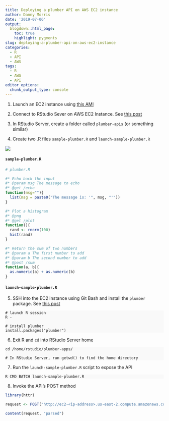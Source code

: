```yaml
---
title: Deploying a plumber API on AWS EC2 instance
author: Danny Morris
date: '2019-07-06'
output: 
  blogdown::html_page:
    toc: true
    highlight: pygments
slug: deploying-a-plumber-api-on-aws-ec2-instance
categories:
  - R
  - API
  - AWS
tags:
  - R
  - AWS
  - API
editor_options: 
  chunk_output_type: console
---
```


<style>
pre {
  background-color: #f9f9f9;
}
</style>

1. Launch an EC2 instance using [this AMI](http://www.louisaslett.com/RStudio_AMI/)

2. Connect to RStudio Sever on AWS EC2 Instance. See [this post](/post/2019/07/06/deploying-a-shiny-app-with-shiny-server-on-an-aws-ec2-instance/)

3. In RStudio Server, create a folder called `plumber-apis` (or something similar)

4. Create two .R files `sample-plumber.R` and `launch-sample-plumber.R`

![](/img/sample-plumber-files.PNG)

#### `sample-plumber.R`

```r
# plumber.R

#* Echo back the input
#* @param msg The message to echo
#* @get /echo
function(msg=""){
  list(msg = paste0("The message is: '", msg, "'"))
}

#* Plot a histogram
#* @png
#* @get /plot
function(){
  rand <- rnorm(100)
  hist(rand)
}

#* Return the sum of two numbers
#* @param a The first number to add
#* @param b The second number to add
#* @post /sum
function(a, b){
  as.numeric(a) + as.numeric(b)
}
```


#### `launch-sample-plumber.R`

5. SSH into the EC2 instance using Git Bash and install the `plumber` package. See [this post](/post/2019/07/06/deploying-a-shiny-app-with-shiny-server-on-an-aws-ec2-instance/)

```
# launch R session
R -

# install plumber
install.packages("plumber")
```

6. Exit R and `cd` into RStudio Server home

```
cd /home/rstudio/plumber-apps/

# In RStudio Server, run getwd() to find the home directory
```

7. Run the `launch-sample-plumber.R` script to expose the API

```
R CMD BATCH launch-sample-plumber.R
```

8. Invoke the API's POST method

```r
library(httr)

request <- POST("http://ec2-<ip-address>.us-east-2.compute.amazonaws.com:8000/sum?b=1&a=3")

content(request, "parsed")
```
